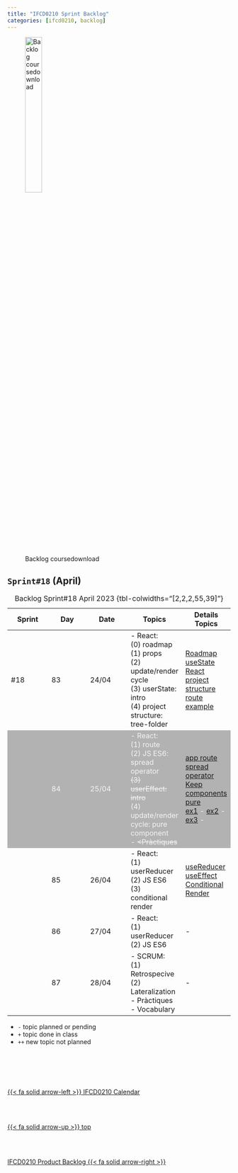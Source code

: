 ```yaml
---
title: "IFCD0210 Sprint Backlog"
categories: [ifcd0210, backlog]
---
```


<style>
tr:nth-child(2) {
  background-color: #b2b2b2!important;
  color: #f4f4f4!important;
}
</style>


![Backlog coursedownload](/images/home/backlog.jpg){width="30%"}

## ``Sprint#18`` (April)

::: {.column-page-right}
| Sprint | Day | Date | Topics |  Details Topics |
| -- | -- | -- | -- | -- |
| #18 | 83 | 24/04 | - React: </br>  (0) roadmap </br>  (1) props </br> (2) update/render cycle </br> (3) userState: intro </br> (4) project structure: tree-folder </br>  | [Roadmap](/images/reactjs/roadmap.png){width="20%"} </br> [useState](/reactjs/reactjs-hook-state.qmd) </br> [React project structure](/reactjs/reactjs-what-create.qmd#reactjs-project-structure) </br> [route example](https://codesandbox.io/s/to-do-11-hh9efc){.external} |
|  | 84 | 25/04 | - React: </br> (1) route </br> (2) JS ES6: spread operator </br> <s>(3) userEffect: intro </s></br> (4) update/render cycle: pure component  </br>  - <s><Pràctiques</s></br> | [app route](/reactjs/reactjs-app-router.qmd) </br>  [spread operator](/reactjs/reactjs-es6-spread.qmd) </br>[Keep components pure](/reactjs/reactjs-what-props.qmd#keep-components-pure) </br> [ex1](https://codesandbox.io/s/dd5hyk?file=/App.js&utm_medium=sandpack){.external} -  [ex2](https://codesandbox.io/s/qxptky?file=/App.js:0-73&utm_medium=sandpack){.external} - [ex3](https://codesandbox.io/s/yxnodj?file=/App.js&utm_medium=sandpack){.external} - |
|  | 85 | 26/04 | - React: </br> (1) userReducer </br> (2) JS ES6 </br> (3) conditional render | [useReducer](/reactjs/reactjs-hook-reducer.qmd) </br> [useEffect](/reactjs/reactjs-hook-effect.qmd) </br> [Conditional Render](/reactjs/reactjs-app-conditional-render.qmd) |
|  | 86 | 27/04 | - React: </br> (1) userReducer </br> (2) JS ES6 </br> | - |
|  | 87 | 28/04 | - SCRUM: </br> (1) Retrospecive </br>  (2) Lateralization </br> - Pràctiques </br> - Vocabulary </br> | - |
: Backlog Sprint#18 April 2023 {tbl-colwidths="[2,2,2,55,39]"}
:::

::: {.callout-note}
- `-` topic planned or pending
- `+` topic done in class
- `++` new topic not planned
:::



<!--- navLinks -->
<br><br>
<div class=row>
<br>
<div class='column left previous'>
<br>
[{{< fa solid arrow-left >}} IFCD0210 Calendar](/ifcd0210/ifcd0210calendar.qmd)
<br>
</div>
<br>
<div class='column center'>
<br>
[{{< fa solid arrow-up >}} top](#top)
<br>
</div>
<br>
<div class='column right next'>
<br>
[IFCD0210 Product Backlog  {{< fa solid arrow-right >}}](/ifcd0210/ifcd0210backlog-product.qmd)
<br>
</div>
<br>
</div>
